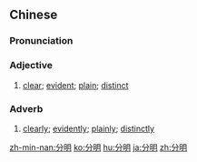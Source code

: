 ==Chinese==
{{zh-forms}}

===Pronunciation===
{{zh-pron
|m=fēnmíng
|c=fan1 ming4
|h=pfs=fûn-mìn
|mn=hun-bêng
|ma=Zh-fenmíng.ogg
|cat=a,adv
}}

===Adjective===
{{zh-adj}}

# [[clear]]; [[evident]]; [[plain]]; [[distinct]]

===Adverb===
{{zh-adv}}

# [[clearly]]; [[evidently]]; [[plainly]]; [[distinctly]]

{{zh-cat|Intermediate}}

[[zh-min-nan:分明]]
[[ko:分明]]
[[hu:分明]]
[[ja:分明]]
[[zh:分明]]